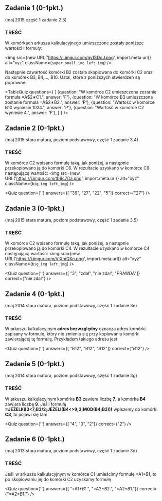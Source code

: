 
## Zadanie 1 (0-1pkt.)
(maj 2015 część 1 zadanie 2.5)

### TREŚĆ
W komórkach arkusza kalkulacyjnego umieszczone zostały poniższe wartości i formuły:

<img src={new URL('https://i.imgur.com/gv18DoJ.png', import.meta.url)} alt="xyz" className={`super_small_img left_img`} />

Następnie zawartość komórki B2 została skopiowana do komórki C2 oraz do komórek B3,
B4,…, B10. Ustal, które z poniższych stwierdzeń są poprawne. 

<TableQuiz 
    questions={
      [
        {question: "W komórce C2 umieszczona zostanie formuła =A$2∗C1.", answer: 'F'},
        {question: "W komórce B3 umieszczona zostanie formuła =A$2∗B2.", answer: 'P'},
        {question: "Wartość w komórce B10 wyniesie 1024.", answer: 'P'},
        {question: "Wartość w komórce C2 wyniesie 4.", answer: 'F'},
      ]
    }
/>


## Zadanie 2 (0-1pkt.)
(maj 2015 stara matura, poziom podstawowy, część 1 zadanie 3.4)

### TREŚĆ
W komórce C2 wpisano formułę taką, jak poniżej, a następnie przekopiowano ją do komórki C6. W rezultacie uzyskano w komórce C6 następującą wartość:
<img src={new URL('https://i.imgur.com/tb8c7Da.png', import.meta.url)} alt="xyz" className={`big_img left_img`} />


<Quiz 
    question={''}
    answers={[
        "36",
        "27",
        "22",
        "5"]}
    correct={"27"}
/>

## Zadanie 3 (0-1pkt.)
(maj 2015 stara matura, poziom podstawowy, część 1 zadanie 3.5)

### TREŚĆ
W komórce C2 wpisano formułę taką, jak poniżej, a następnie przekopiowano ją do komórki C4. W rezultacie uzyskano w komórce C4 następującą wartość: 
<img src={new URL('https://i.imgur.com/ViXmQXn.png', import.meta.url)} alt="xyz" className={`big_img left_img`} />


<Quiz 
    question={''}
    answers={[
        "3",
        "zdał",
        "nie zdał",
        "PRAWDA"]}
    correct={"nie zdał"}
/>

## Zadanie 4 (0-1pkt.)
(maj 2014 stara matura, poziom podstawowy, część 1 zadanie 3e)

### TREŚĆ
W arkuszu kalkulacyjnym **adres bezwzględny** oznacza adres komórki zapisany
w formule, który nie zmienia się przy kopiowaniu komórki zawierającej tę formułę.
Przykładem takiego adresu jest 

<Quiz 
    question={''}
    answers={[
        "B$12$",
        "B12",
        "$B$12"]}
    correct={"$B$12"}
/>

## Zadanie 5 (0-1pkt.)
(maj 2014 stara matura, poziom podstawowy, część 1 zadanie 3g)

### TREŚĆ
W arkuszu kalkulacyjnym komórka **B3** zawiera liczbę **7**, a komórka **B4** zawiera
liczbę **9**. Jeśli formułę **=JEŻELI(B3<7;B3/2;JEŻELI(B4<\>9;3;MOD(B4;B3)))**
wpiszemy do komórki **C3**, to pojawi się tam 

<Quiz 
    question={''}
    answers={[
        "4",
        "3",
        "2"]}
    correct={"2"}
/>

## Zadanie 6 (0-1pkt.)
(maj 2013 stara matura, poziom podstawowy, część 1 zadanie 3d)

### TREŚĆ
Jeśli w arkuszu kalkulacyjnym w komórce C1 umieścimy formułę =A1*$B$1, to po
skopiowaniu jej do komórki C2 uzyskamy formułę

<Quiz 
    question={''}
    answers={[
        "=A1*$B$1.",
        "=A2*$B$2.",
        "=A2*$B$1."]}
    correct={"=A2*$B$1."}
/>